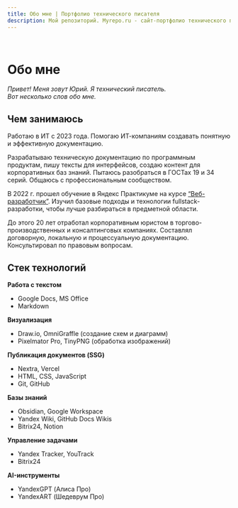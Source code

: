 ```yaml
---
title: Обо мне | Портфолио технического писателя
description: Мой репозиторий. Myrepo.ru - сайт-портфолио технического писателя
---
```



<br />

# Обо мне

*Привет! Меня зовут Юрий. Я технический писатель.*  
*Вот несколько слов обо мне.*

## Чем занимаюсь

Работаю в ИТ с 2023 года. Помогаю ИТ-компаниям создавать понятную и эффективную документацию.

Разрабатываю техническую документацию по программным продуктам, пишу тексты для интерфейсов, создаю контент для корпоративных баз знаний. Пытаюсь разобраться в ГОСТах 19 и 34 серий. Общаюсь с профессиональным сообществом.

В 2022 г. прошел обучение в Яндекс Практикуме на курсе [“Веб-разработчик”](https://practicum.yandex.ru/web/). Изучил базовые подходы и технологии fullstack-разработки, чтобы лучше разбираться в предметной области.

До этого 20 лет отработал корпоративным юристом в торгово-производственных и консалтинговых компаниях. Составлял договорную, локальную и процессуальную документацию. Консультировал по правовым вопросам.

## Стек технологий

**Работа с текстом**  
- Google Docs, MS Office  
- Markdown  

**Визуализация**  
- Draw.io, OmniGraffle (создание схем и диаграмм)  
- Pixelmator Pro, TinyPNG (обработка изображений)  

**Публикация документов (SSG)**  
- Nextra, Vercel  
- HTML, CSS, JavaScript  
- Git, GitHub   

**Базы знаний**  
- Obsidian, Google Workspace  
- Yandex Wiki, GitHub Docs Wikis  
- Bitrix24, Notion  

**Управление задачами**  
- Yandex Tracker, YouTrack  
- Bitrix24  

**AI-инструменты**  
- YandexGPT (Алиса Про)  
- YandexART (Шедеврум Про)
